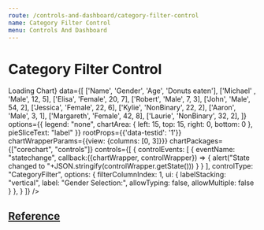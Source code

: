 ```yaml
---
route: /controls-and-dashboard/category-filter-control
name: Category Filter Control
menu: Controls And Dashboard
---
```




# Category Filter Control

<Playground>
  <Chart 
    width={300}
    height={300}
    chartType="PieChart"
    loader={<div>Loading Chart</div>}
    data={[
      ['Name', 'Gender', 'Age', 'Donuts eaten'],
      ['Michael' , 'Male', 12, 5],
      ['Elisa', 'Female', 20, 7],
      ['Robert', 'Male', 7, 3],
      ['John', 'Male', 54, 2],
      ['Jessica', 'Female', 22, 6],
      ['Kylie', 'NonBinary', 22, 2],
      ['Aaron', 'Male', 3, 1],
      ['Margareth', 'Female', 42, 8],
      ['Laurie', 'NonBinary', 32, 2],
    ]}
    options={{
      legend: "none",
      chartArea: { left: 15, top: 15, right: 0, bottom: 0 },
      pieSliceText: "label"
    }}
    rootProps={{'data-testid': '1'}}
    chartWrapperParams={{view: {columns: [0, 3]}}}
    chartPackages={["corechart", "controls"]}
    controls={[
      {
        controlEvents: [
          {
            eventName: "statechange",
            callback:({chartWrapper, controlWrapper}) => {
              alert("State changed to "+JSON.stringify(controlWrapper.getState()))
            }
          }
        ],
        controlType: "CategoryFilter",
        options: {
          filterColumnIndex: 1,
          ui: {
            labelStacking: "vertical",
            label: "Gender Selection:",
            allowTyping: false,
            allowMultiple: false
          }
        },
      }
    ]}
  />
</Playground>



## [Reference](https://developers.google.com/chart/interactive/docs/gallery/controls)